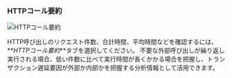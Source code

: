 ### HTTPコール要約

![HTTPコール要約](/img/analysis-tx-http-call.png)

HTTP呼び出しのリクエスト件数、合計時間、平均時間などを確認するには、**_HTTPコール要約_**タブを選択してください。 不要な外部呼び出しが繰り返し実行される場合、低い件数に比べて実行時間が長くかかる場合を把握し、トランザクション遅延要因が外部か内部かを把握する分析情報として活用できます。
